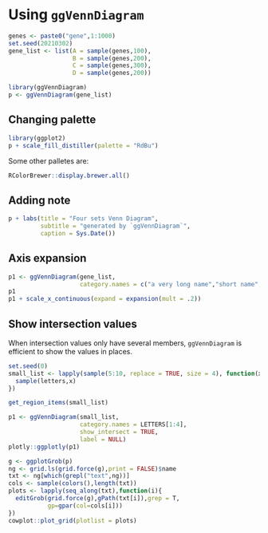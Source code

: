 # Using `ggVennDiagram` {#using-ggVennDiagram}



```r
genes <- paste0("gene",1:1000)
set.seed(20210302)
gene_list <- list(A = sample(genes,100),
                  B = sample(genes,200),
                  C = sample(genes,300),
                  D = sample(genes,200))

library(ggVennDiagram)
p <- ggVennDiagram(gene_list)
```

## Changing palette

```r
library(ggplot2)
p + scale_fill_distiller(palette = "RdBu")
```

Some other palletes are:

```r
RColorBrewer::display.brewer.all()
```



## Adding note

```r
p + labs(title = "Four sets Venn Diagram",
         subtitle = "generated by `ggVennDiagram`",
         caption = Sys.Date())
```

## Axis expansion

```r
p1 <- ggVennDiagram(gene_list, 
                    category.names = c("a very long name","short name","name","another name"))
p1
p1 + scale_x_continuous(expand = expansion(mult = .2))
```

## Show intersection values

When intersection values only have several members, `ggVennDiagram` is efficient to show the values in places.

```r
set.seed(0)
small_list <- lapply(sample(5:10, replace = TRUE, size = 4), function(x){
  sample(letters,x)
})

get_region_items(small_list)

p1 <- ggVennDiagram(small_list, 
                    category.names = LETTERS[1:4], 
                    show_intersect = TRUE,
                    label = NULL)
plotly::ggplotly(p1)
```


```r
g <- ggplotGrob(p)
ng <- grid.ls(grid.force(g),print = FALSE)$name
txt <- ng[which(grepl("text",ng))]
cols <- sample(colors(),length(txt))
plots <- lapply(seq_along(txt),function(i){
  editGrob(grid.force(g),gPath(txt[i]),grep = T,
           gp=gpar(col=cols[i]))
})
cowplot::plot_grid(plotlist = plots)
```

